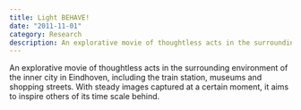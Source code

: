 ```yaml
---
title: Light BEHAVE!
date: "2011-11-01"
category: Research
description: An explorative movie of thoughtless acts in the surrounding environment of the inner city in Eindhoven, including the train station, museums and shopping streets. With steady images captured at a certain moment, it aims to inspire others of its time scale behind.
---
```


An explorative movie of thoughtless acts in the surrounding environment of the inner city in Eindhoven, including the train station, museums and shopping streets. With steady images captured at a certain moment, it aims to inspire others of its time scale behind.

<EmbedVideo
  width="wide"
  host="vimeo"
  source="29990327"
  title=""
/>
